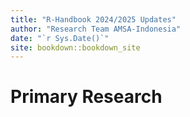 ```yaml
--- 
title: "R-Handbook 2024/2025 Updates"
author: "Research Team AMSA-Indonesia"
date: "`r Sys.Date()`"
site: bookdown::bookdown_site
---
```


# Primary Research

